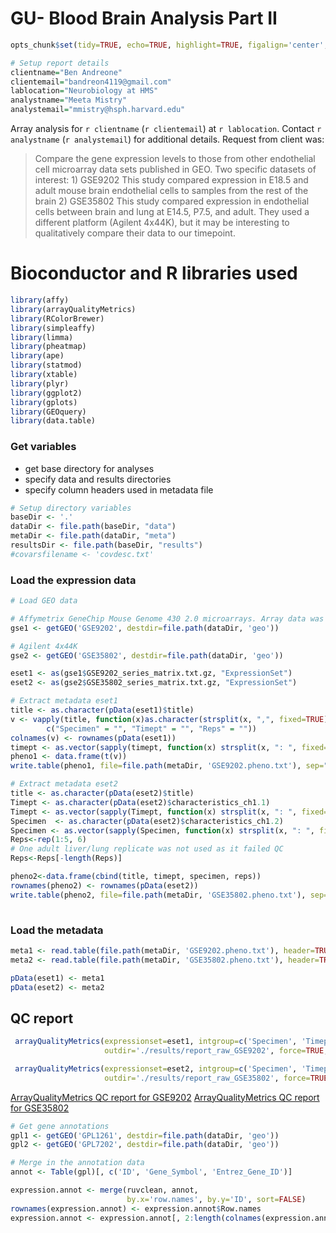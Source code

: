 GU- Blood Brain Analysis Part II
========================================================


```r
opts_chunk$set(tidy=TRUE, echo=TRUE, highlight=TRUE, figalign='center', fig.height=9, fig.width=9, out.width='800px', message=FALSE, error=TRUE, warning=FALSE, cache=FALSE)

# Setup report details
clientname="Ben Andreone"
clientemail="bandreon4119@gmail.com"
lablocation="Neurobiology at HMS"
analystname="Meeta Mistry"
analystemail="mmistry@hsph.harvard.edu"

```

Array analysis for `r clientname` (`r clientemail`) at `r lablocation`. Contact `r analystname` (`r analystemail`) for additional details. Request from client was:
  
> Compare the gene expression levels to those from other endothelial cell microarray data sets published in GEO. Two specific datasets of interest: 1) GSE9202 This study compared expression in E18.5 and adult mouse brain endothelial cells to samples from the rest of the brain 2) GSE35802 This study compared expression in endothelial cells between brain and lung at E14.5, P7.5, and adult. They used a different platform (Agilent 4x44K), but it may be interesting to qualitatively compare their data to our timepoint.

# Bioconductor and R libraries used
```r

library(affy)
library(arrayQualityMetrics)
library(RColorBrewer)
library(simpleaffy)
library(limma)
library(pheatmap)
library(ape)
library(statmod)
library(xtable)
library(plyr)
library(ggplot2)
library(gplots)
library(GEOquery)
library(data.table)
```

### Get variables
- get base directory for analyses
- specify data and results directories
- specify column headers used in metadata file


```r
# Setup directory variables
baseDir <- '.'
dataDir <- file.path(baseDir, "data")
metaDir <- file.path(dataDir, "meta")
resultsDir <- file.path(baseDir, "results")
#covarsfilename <- 'covdesc.txt'
```

### Load the expression data

```r

# Load GEO data

# Affymetrix GeneChip Mouse Genome 430 2.0 microarrays. Array data was processed using the Affy and gcrma packages
gse1 <- getGEO('GSE9202', destdir=file.path(dataDir, 'geo'))

# Agilent 4x44K 
gse2 <- getGEO('GSE35802', destdir=file.path(dataDir, 'geo'))

eset1 <- as(gse1$GSE9202_series_matrix.txt.gz, "ExpressionSet")
eset2 <- as(gse2$GSE35802_series_matrix.txt.gz, "ExpressionSet")
```

```r
# Extract metadata eset1
title <- as.character(pData(eset1)$title)
v <- vapply(title, function(x)as.character(strsplit(x, ",", fixed=TRUE)[[1]]),
        c("Specimen" = "", "Timept" = "", "Reps" = ""))
colnames(v) <- rownames(pData(eset1))
timept <- as.vector(sapply(timept, function(x) strsplit(x, ": ", fixed=T)[[1]][2]))
pheno1 <- data.frame(t(v))
write.table(pheno1, file=file.path(metaDir, 'GSE9202.pheno.txt'), sep="\t", quote=F)

# Extract metadata eset2
title <- as.character(pData(eset2)$title)
Timept <- as.character(pData(eset2)$characteristics_ch1.1)
Timept <- as.vector(sapply(Timept, function(x) strsplit(x, ": ", fixed=T)[[1]][2]))
Specimen  <- as.character(pData(eset2)$characteristics_ch1.2)
Specimen <- as.vector(sapply(Specimen, function(x) strsplit(x, ": ", fixed=T)[[1]][2]))
Reps<-rep(1:5, 6)
# One adult liver/lung replicate was not used as it failed QC
Reps<-Reps[-length(Reps)]

pheno2<-data.frame(cbind(title, timept, specimen, reps))
rownames(pheno2) <- rownames(pData(eset2))
write.table(pheno2, file=file.path(metaDir, 'GSE35802.pheno.txt'), sep="\t", quote=F)
               
```

### Load the metadata

```r

meta1 <- read.table(file.path(metaDir, 'GSE9202.pheno.txt'), header=TRUE, sep='\t', na.strings='NULL', row.names=1)
meta2 <- read.table(file.path(metaDir, 'GSE35802.pheno.txt'), header=TRUE, sep='\t', na.strings='NULL', row.names=1)

pData(eset1) <- meta1
pData(eset2) <- meta2

```

## QC report

```r
 arrayQualityMetrics(expressionset=eset1, intgroup=c('Specimen', 'Timept'),
                     outdir='./results/report_raw_GSE9202', force=TRUE,  do.logtransform=FALSE)

 arrayQualityMetrics(expressionset=eset2, intgroup=c('Specimen', 'Timept'),
                     outdir='./results/report_raw_GSE35802', force=TRUE,  do.logtransform=FALSE)

```
 
[ArrayQualityMetrics QC report for GSE9202](./results/report_raw_GSE9202/index.html)
[ArrayQualityMetrics QC report for GSE35802](./results/report_raw_GSE35802/index.html)

```r
# Get gene annotations
gpl1 <- getGEO('GPL1261', destdir=file.path(dataDir, 'geo'))
gpl2 <- getGEO('GPL7202', destdir=file.path(dataDir, 'geo'))

# Merge in the annotation data
annot <- Table(gpl)[, c('ID', 'Gene_Symbol', 'Entrez_Gene_ID')]

expression.annot <- merge(ruvclean, annot,
                          by.x='row.names', by.y='ID', sort=FALSE)
rownames(expression.annot) <- expression.annot$Row.names
expression.annot <- expression.annot[, 2:length(colnames(expression.annot))]

```







